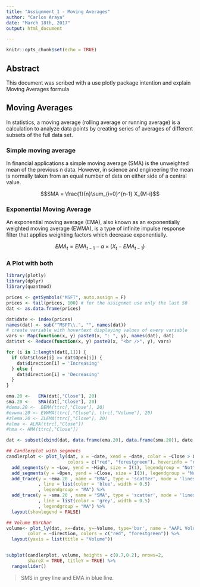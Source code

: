 ```yaml
---
title: "Assignment_1 - Moving Averages"
author: "Carlos Araya"
date: "March 18th, 2017"
output: html_document

---
```


```r
knitr::opts_chunk$set(echo = TRUE)
```

## Abstract

This document was scribed with a use plotly package intention and explain Moving Averages formula

## Moving Averages

In statistics, a moving average (rolling average or running average) is a calculation to analyze data points by creating series of averages of different subsets of the full data set.

### Simple moving average

In financial applications a simple moving average (SMA) is the unweighted mean of the previous n data. However, in science and engineering the mean is normally taken from an equal number of data on either side of a central value.

$$SMA = \frac{1}{n}\sum_{i=0}^{n-1} X_{M-i}$$

### Exponential Moving Average

An exponential moving average (EMA), also known as an exponentially weighted moving average (EWMA), is a type of infinite impulse response filter that applies weighting factors which decrease exponentially.

$$EMA_t = EMA_{t-1} - \alpha \times (X_t - EMA_{t-1}) $$

### A Plot with both

```r

library(plotly)
library(dplyr)
library(quantmod)

prices <- getSymbols("MSFT", auto.assign = F)
prices <- tail(prices, 100) # for the assignmet use only the last 50
dat <- as.data.frame(prices)

dat$date <- index(prices)
names(dat) <- sub("^MSFT\\.", "", names(dat))
# create variable with hovertext displaying values of every variable
vars <- Map(function(x, y) paste0(x, ": ", y), names(dat), dat)
dat$txt <- Reduce(function(x, y) paste0(x, "<br />", y), vars)

for (i in 1:length(dat[,1])) {
  if (dat$Close[i] >= dat$Open[i]) {
    dat$direction[i] = 'Increasing'
  } else {
    dat$direction[i] = 'Decreasing'
  }
}

ema.20 <-   EMA(dat[,"Close"], 20)
sma.20 <-   SMA(dat[,"Close"], 20)
#dema.20 <-  DEMA(ttrc[,"Close"], 20)
#evwma.20 <- EVWMA(ttrc[,"Close"], ttrc[,"Volume"], 20)
#zlema.20 <- ZLEMA(ttrc[,"Close"], 20)
#alma <- ALMA(ttrc[,"Close"])
#hma <- HMA(ttrc[,"Close"])

dat <- subset(cbind(dat, data.frame(ema.20), data.frame(sma.20)), date >= date[20])

## Candlerplot with segments
candlerplot <- plot_ly(dat, x = ~date, xend = ~date, color = ~Close > Open,
                       colors = c("red", "forestgreen"), hoverinfo = "none") %>%
  add_segments(y = ~Low, yend = ~High, size = I(1), legendgroup = "Not") %>%
  add_segments(y = ~Open, yend = ~Close, size = I(3), legendgroup = "Not") %>%
  add_trace(y = ~ema.20 , name = "EMA", type = 'scatter', mode = 'lines'
            , line = list(color = 'blue', width = 0.5)
            , legendgroup = "MA") %>%
  add_trace(y = ~sma.20 , name = "SMA", type = 'scatter', mode = 'lines'
            , line = list(color = 'grey', width = 0.5)
            , legendgroup = "MA") %>%
  layout(showlegend = FALSE)

## Volume BarChar
volume<- plot_ly(dat, x=~date, y=~Volume, type='bar', name = "AAPL Volume",
        color = ~direction, colors = c("red", "forestgreen")) %>%
  layout(yaxis = list(title = "Volume"))


subplot(candlerplot, volume, heights = c(0.7,0.2), nrows=2,
        shareX = TRUE, titleY = TRUE) %>%
  rangeslider()

```

> SMS in grey line and EMA in blue line.


